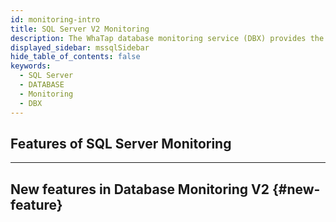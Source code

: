 ```yaml
---
id: monitoring-intro
title: SQL Server V2 Monitoring
description: The WhaTap database monitoring service (DBX) provides the performance monitoring service by collecting data based on queries.
displayed_sidebar: mssqlSidebar
hide_table_of_contents: false
keywords:
  - SQL Server
  - DATABASE
  - Monitoring
  - DBX
---
```




<Dbintroductiondesc />

<DBsupportNote />

## Features of SQL Server Monitoring

<CommonCont />

<Dbspecification />

---

## New features in Database Monitoring V2 {#new-feature}

<NewFeature product='SQL SErver' ver='2.2.0' />
